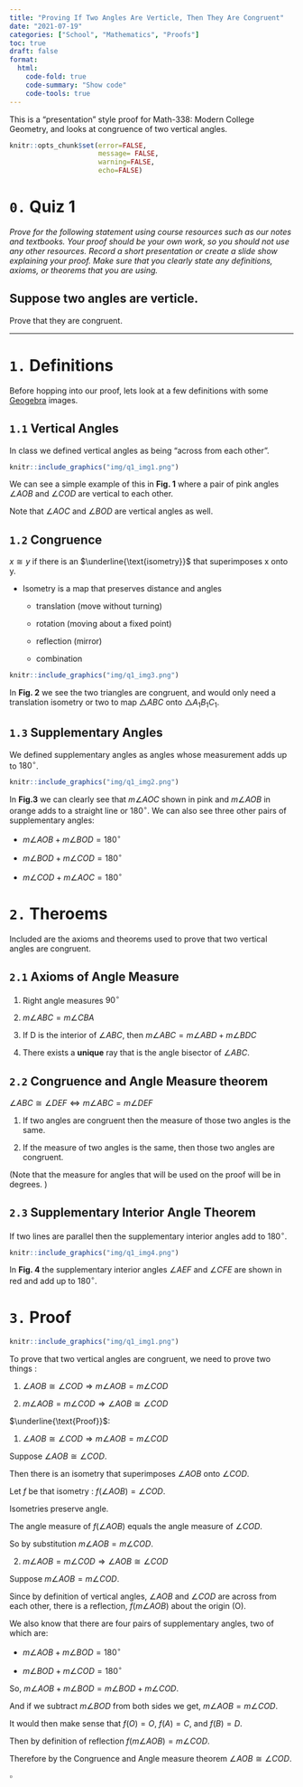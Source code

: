 ```yaml
---
title: "Proving If Two Angles Are Verticle, Then They Are Congruent"
date: "2021-07-19"
categories: ["School", "Mathematics", "Proofs"]
toc: true
draft: false
format: 
  html:
    code-fold: true
    code-summary: "Show code"
    code-tools: true
---
```


This is a "presentation" style proof for Math-338: Modern College Geometry, and looks at congruence of two vertical angles. 

```r
knitr::opts_chunk$set(error=FALSE,
                      message= FALSE,
                      warning=FALSE,
                      echo=FALSE)
```

# `0.` Quiz 1

_Prove for the following statement using course resources such as our notes and textbooks. Your proof should be your own work, so you should not use any other resources. Record a short presentation or create a slide show explaining your proof. Make sure that you clearly state any definitions, axioms, or theorems that you are using._

## Suppose two angles are verticle. 

Prove that they are congruent. 

---

# `1.` Definitions

Before hopping into our proof, lets look at a few definitions with some [Geogebra](https://www.geogebra.org/geometry) images. 

## `1.1` Vertical Angles

In class we defined vertical angles as being "across from each other". 

```r
knitr::include_graphics("img/q1_img1.png")
```

We can see a simple example of this in **Fig. 1** where a pair of pink angles $\angle AOB$ and $\angle COD$ are vertical to each other. 

Note that $\angle AOC$ and $\angle BOD$ are vertical angles as well.

## `1.2` Congruence

$x\cong y$ if there is an $\underline{\text{isometry}}$ that superimposes x onto y. 

- Isometry is a map that preserves distance and angles 

  - translation (move without turning)
  
  - rotation (moving about a fixed point)
  
  - reflection (mirror)
  
  - combination 

```r
knitr::include_graphics("img/q1_img3.png")
```

In **Fig. 2** we see the two triangles are congruent, and would only need a translation isometry or two to map $\triangle ABC$ onto $\triangle A_1B_1C_1$.

## `1.3` Supplementary Angles

We defined supplementary angles as angles whose measurement adds up to $180^\circ$.

```r
knitr::include_graphics("img/q1_img2.png")
```

 In **Fig.3** we can clearly see that $m\angle AOC$ shown in pink and $m\angle AOB$ in orange adds to a straight line or $180^\circ$. We can also see three other pairs of supplementary angles: 

- $m\angle AOB+m\angle BOD=180^\circ$

- $m\angle BOD+m\angle COD=180^\circ$

- $m\angle COD+m\angle AOC=180^\circ$

# `2.` Theroems

Included are the axioms and theorems used to prove that two vertical angles are congruent. 

## `2.1` Axioms of Angle Measure

1. Right angle measures $90^\circ$

2. $m\angle ABC=m\angle CBA$

3. If D is the interior of $\angle ABC$, then $m\angle ABC=m\angle ABD+m\angle BDC$

4. There exists a **unique** ray that is the angle bisector of $\angle ABC$. 

## `2.2` Congruence and Angle Measure theorem

$\angle ABC\cong \angle DEF \Leftrightarrow m\angle ABC=m\angle DEF$

1. If two angles are congruent then the measure of those two angles is the same. 

2. If the measure of two angles is the same, then those two angles are congruent. 

(Note that the measure for angles that will be used on the proof will be in degrees. )

## `2.3` Supplementary Interior Angle Theorem 

If two lines are parallel then the supplementary interior angles add to $180^\circ$. 

```r
knitr::include_graphics("img/q1_img4.png")
```

In **Fig. 4** the supplementary interior angles $\angle AEF$ and $\angle CFE$ are shown in red and add up to $180^\circ$. 

# `3.` Proof

```r
knitr::include_graphics("img/q1_img1.png")
```

To prove that two vertical angles are congruent, we need to prove two things :

1. $\angle AOB\cong \angle COD\Rightarrow m\angle AOB = m\angle COD$

2. $m\angle AOB = m\angle COD\Rightarrow \angle AOB\cong \angle COD$

$\underline{\text{Proof}}$: 

1. $\angle AOB\cong \angle COD\Rightarrow m\angle AOB = m\angle COD$

Suppose $\angle AOB\cong \angle COD$. 

Then there is an isometry that superimposes $\angle AOB$ onto $\angle COD$. 

Let $f$ be that isometry : $f(\angle AOB)=\angle COD$.

Isometries preserve angle. 

The angle measure of $f(\angle AOB)$ equals the angle measure of $\angle COD$. 

So by substitution $m\angle AOB=m\angle COD$. 

2. $m\angle AOB = m\angle COD\Rightarrow \angle AOB\cong \angle COD$

Suppose $m\angle AOB = m\angle COD$. 

Since by definition of vertical angles, $\angle AOB$ and $\angle COD$ are across from each other, there is a reflection, $f(m\angle AOB)$ about the origin (O). 

We also know that there are four pairs of supplementary angles, two of which are: 

- $m\angle AOB+m\angle BOD=180^\circ$

- $m\angle BOD+m\angle COD=180^\circ$

So, $m\angle AOB+m\angle BOD=m\angle BOD+m\angle COD$. 

And if we subtract $m\angle BOD$ from both sides we get, $m\angle AOB=m\angle COD$. 

It would then make sense that $f(O)=O$, $f(A)=C$, and $f(B)=D$. 

Then by definition of reflection $f(m\angle AOB)=m\angle COD$. 

Therefore by the Congruence and Angle measure theorem $\angle AOB\cong \angle COD$.

$\square$

